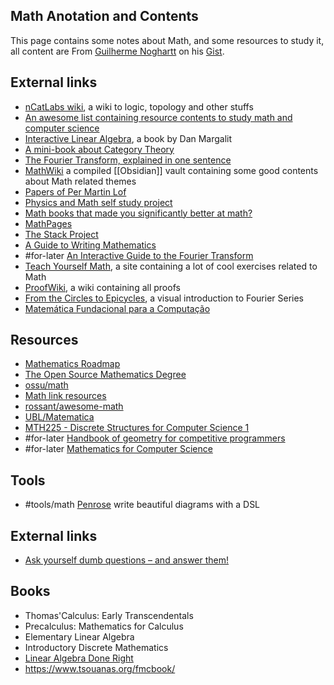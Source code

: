 ## Math Anotation and Contents

This page contains some notes about Math, and some resources to study it, all content are From
[Guilherme Noghartt](https://twitter.com/noghartt) on his
[Gist](https://gist.github.com/noghartt/8e6d4188e8a594fbefb113c4fdeee16d).

## External links

- [nCatLabs wiki](https://ncatlab.org/nlab/show/HomePage), a wiki to logic, topology and other stuffs
- [An awesome list containing resource contents to study math and computer science](https://github.com/bobeff/programming-math-science)
- [Interactive Linear Algebra](https://textbooks.math.gatech.edu/ila/), a book by Dan Margalit
- [A mini-book about Category Theory](https://github.com/jonsterling/math)
- [The Fourier Transform, explained in one sentence](https://blog.revolutionanalytics.com/2014/01/the-fourier-transform-explained-in-one-sentence.html)
- [MathWiki](https://github.com/zhaoshenzhai/MathWiki) a compiled [[Obsidian]] vault containing some good contents about
  Math related themes
- [Papers of Per Martin Lof](https://github.com/michaelt/martin-lof)
- [Physics and Math self study project](https://www.diegovera.org/recommendations)
- [Math books that made you significantly better at math?](https://news.ycombinator.com/item?id=34439828)
- [MathPages](https://mathpages.com/home/index.htm)
- [The Stack Project](https://stacks.math.columbia.edu/browse)
- [A Guide to Writing Mathematics](https://web.cs.ucdavis.edu/~amenta/w10/writingman.pdf)
- #for-later
  [An Interactive Guide to the Fourier Transform](https://betterexplained.com/articles/an-interactive-guide-to-the-fourier-transform/)
- [Teach Yourself Math](https://teachyourselfmath.app/), a site containing a lot of cool exercises related to Math
- [ProofWiki](https://proofwiki.org/wiki/Main_Page), a wiki containing all proofs
- [From the Circles to Epicycles](https://www.andreinc.net/2024/04/24/from-the-circle-to-epicycles), a visual
  introduction to Fourier Series
- [Matemática Fundacional para a Computação](https://github.com/tsouanas/fmcbook)

## Resources

- [Mathematics Roadmap](https://github.com/TalalAlrawajfeh/mathematics-roadmap)
- [The Open Source Mathematics Degree](https://github.com/shanirivers/open-source-mathematics-degree)
- [ossu/math](https://github.com/ossu/math)
- [Math link resources](https://github.com/bobeff/programming-math-science)
- [rossant/awesome-math](https://github.com/rossant/awesome-math)
- [UBL/Matematica](https://github.com/Universidade-Livre/matematica)
- [MTH225 - Discrete Structures for Computer Science 1](https://publish.obsidian.md/mth225/)
- #for-later [Handbook of geometry for competitive programmers](https://victorlecomte.com/cp-geo.pdf)
- #for-later [Mathematics for Computer Science](https://www.cs.princeton.edu/courses/archive/spring10/cos433/mathcs.pdf)

## Tools

- #tools/math [Penrose](https://github.com/penrose/penrose) write beautiful diagrams with a DSL

## External links

- [Ask yourself dumb questions – and answer them!](https://terrytao.wordpress.com/career-advice/ask-yourself-dumb-questions-and-answer-them/)

## Books

- Thomas'Calculus: Early Transcendentals
- Precalculus: Mathematics for Calculus
- Elementary Linear Algebra
- Introductory Discrete Mathematics
- [Linear Algebra Done Right](https://link.springer.com/book/10.1007/978-3-031-41026-0)
- https://www.tsouanas.org/fmcbook/
